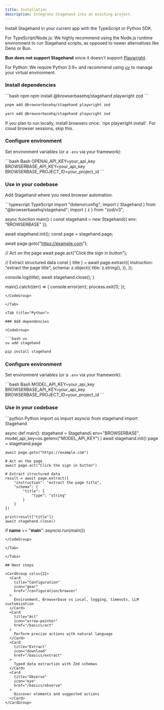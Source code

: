 ```yaml
---
title: Installation
description: Integrate Stagehand into an existing project.
---
```


Install Stagehand in your current app with the TypeScript or Python SDK.

<Tip>
For TypeScript/Node.js: We highly recommend using the Node.js runtime environment to run Stagehand scripts, as opposed to newer alternatives like Deno or Bun. 

**Bun does not support Stagehand** since it doesn't support [Playwright](https://github.com/search?q=repo:oven-sh/bun+playwright&type=issues).

For Python: We require Python 3.9+ and recommend using [uv](https://docs.astral.sh/uv/) to manage your virtual environment.
</Tip>

<Tabs>
<Tab title="TypeScript">

### Install dependencies

<CodeGroup>
```bash npm
npm install @browserbasehq/stagehand playwright zod
```

```bash pnpm
pnpm add @browserbasehq/stagehand playwright zod
```

```bash yarn
yarn add @browserbasehq/stagehand playwright zod
```
</CodeGroup>

<Tip>
If you plan to run locally, install browsers once: `npx playwright install`.
For cloud browser sessions, skip this.
</Tip>

### Configure environment

Set environment variables (or a `.env` via your framework):

<CodeGroup>
```bash Bash
OPENAI_API_KEY=your_api_key
BROWSERBASE_API_KEY=your_api_key
BROWSERBASE_PROJECT_ID=your_project_id
```
</CodeGroup>

### Use in your codebase

Add Stagehand where you need browser automation.

<CodeGroup>
```typescript TypeScript
import "dotenv/config";
import { Stagehand } from "@browserbasehq/stagehand";
import { z } from "zod/v3";

async function main() {
  const stagehand = new Stagehand({
    env: "BROWSERBASE"
  });

  await stagehand.init();
  const page = stagehand.page;

  await page.goto("https://example.com");
  
  // Act on the page
  await page.act("Click the sign in button");
  
  // Extract structured data
  const { title } = await page.extract({
    instruction: "extract the page title",
    schema: z.object({
      title: z.string(),
    }),
  });

  console.log(title);
  await stagehand.close();
}

main().catch((err) => {
  console.error(err);
  process.exit(1);
});
```
</CodeGroup>

</Tab>

<Tab title="Python">

### Add dependencies

<CodeGroup>

```bash uv
uv add stagehand
```

```bash pip
pip install stagehand
```

</CodeGroup>

### Configure environment

Set environment variables (or a `.env` via your framework):

<CodeGroup>
```bash Bash
MODEL_API_KEY=your_api_key
BROWSERBASE_API_KEY=your_api_key
BROWSERBASE_PROJECT_ID=your_project_id
```
</CodeGroup>

### Use in your codebase

<CodeGroup>
```python Python
import os
import asyncio
from stagehand import Stagehand

async def main():
    stagehand = Stagehand(
        env="BROWSERBASE",
        model_api_key=os.getenv("MODEL_API_KEY")
    )
    await stagehand.init()
    page = stagehand.page
    
    await page.goto("https://example.com")
    
    # Act on the page
    await page.act("Click the sign in button")
    
    # Extract structured data
    result = await page.extract({
        "instruction": "extract the page title",
        "schema": {
            "title": {
                "type": "string"
            }
        }
    })
    
    print(result["title"])
    await stagehand.close()

if __name__ == "__main__":
    asyncio.run(main())
```
</CodeGroup>

</Tab>

</Tabs>

## Next steps

<CardGroup cols={2}>
  <Card 
    title="Configuration"
    icon="gear"
    href="/configuration/browser"
  >
    Environment, Browserbase vs Local, logging, timeouts, LLM customization
  </Card>
  <Card 
    title="Act"
    icon="arrow-pointer"
    href="/basics/act"
  >
    Perform precise actions with natural language
  </Card>
  <Card 
    title="Extract"
    icon="download"
    href="/basics/extract"
  >
    Typed data extraction with Zod schemas
  </Card>
  <Card 
    title="Observe"
    icon="eye"
    href="/basics/observe"
  >
    Discover elements and suggested actions
  </Card>
</CardGroup>